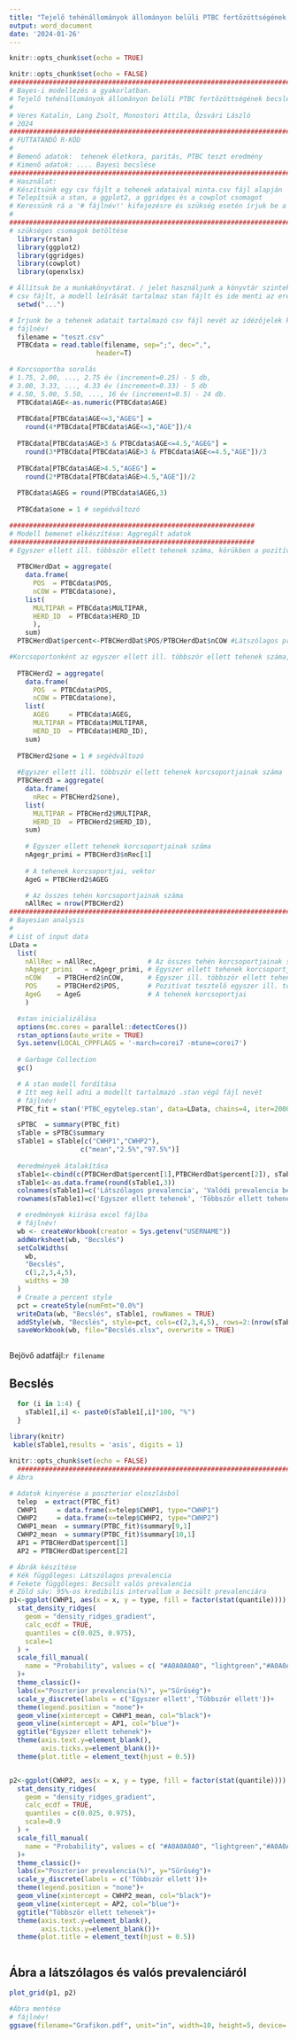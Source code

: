 ---
title: "Tejelő tehénállományok állományon belüli PTBC fertőzöttségének becslése"
output: word_document
date: '2024-01-26'
---

```{r setup, include=FALSE}
knitr::opts_chunk$set(echo = TRUE)
```

```{r, include=FALSE,  warning=FALSE}
knitr::opts_chunk$set(echo = FALSE)
##########################################################################
# Bayes-i modellezés a gyakorlatban.
# Tejelő tehénállományok állományon belüli PTBC fertőzöttségének becslése  
#
# Veres Katalin, Lang Zsolt, Monostori Attila, Ózsvári László 
# 2024                                                       
##########################################################################
# FUTTATANDÓ R-KÓD
#
# Bemenő adatok:  tehenek életkora, paritás, PTBC teszt eredmény 
# Kimenő adatok: .... Bayesi becslése
##########################################################################
# Használat: 
# Készítsünk egy csv fájlt a tehenek adataival minta.csv fájl alapján
# Telepítsük a stan, a ggplot2, a ggridges és a cowplot csomagot
# Keressünk rá a '# fájlnév!' kifejezésre és szükség esetén írjuk be a fájlok nevét a megfelelő helyekre
# 
##########################################################################
# szükséges csomagok betöltése
  library(rstan)
  library(ggplot2)
  library(ggridges)
  library(cowplot)
  library(openxlsx)

# Állítsuk be a munkakönyvtárat. / jelet használjunk a könyvtár szintek elválasztásához. A program itt keresi a tehenek adatait tartalmazó
# csv fájlt, a modell leírását tartalmaz stan fájlt és ide menti az eredményeket
  setwd("...")

# Írjunk be a tehenek adatait tartalmazó csv fájl nevét az idézőjelek közé
# fájlnév!
  filename = "teszt.csv"
  PTBCdata = read.table(filename, sep=";", dec=",", 
                      header=T)

# Korcsoportba sorolás
# 1.75, 2.00, ..., 2.75 év (increment=0.25) - 5 db, 
# 3.00, 3.33, ..., 4.33 év (increment=0.33) - 5 db
# 4.50, 5.00, 5.50, ..., 16 év (increment=0.5) - 24 db.
  PTBCdata$AGE<-as.numeric(PTBCdata$AGE)
  
  PTBCdata[PTBCdata$AGE<=3,"AGEG"] =
    round(4*PTBCdata[PTBCdata$AGE<=3,"AGE"])/4
  
  PTBCdata[PTBCdata$AGE>3 & PTBCdata$AGE<=4.5,"AGEG"] =
    round(3*PTBCdata[PTBCdata$AGE>3 & PTBCdata$AGE<=4.5,"AGE"])/3
  
  PTBCdata[PTBCdata$AGE>4.5,"AGEG"] =
    round(2*PTBCdata[PTBCdata$AGE>4.5,"AGE"])/2
  
  PTBCdata$AGEG = round(PTBCdata$AGEG,3)
  
  PTBCdata$one = 1 # segédváltozó

##############################################################
# Modell bemenet elkészítése: Aggregált adatok
##############################################################  
# Egyszer ellett ill. többször ellett tehenek száma, körükben a pozitív tesztek száma
  
  PTBCHerdDat = aggregate(
    data.frame(
      POS  = PTBCdata$POS,
      nCOW = PTBCdata$one),
    list(
      MULTIPAR = PTBCdata$MULTIPAR,
      HERD_ID  = PTBCdata$HERD_ID
      ),
    sum)
  PTBCHerdDat$percent<-PTBCHerdDat$POS/PTBCHerdDat$nCOW #Látszólagos prevalencia

#Korcsoportonként az egyszer ellett ill. többször ellett tehenek száma, körükben a pozitív tesztek száma
  
  PTBCHerd2 = aggregate(
    data.frame(
      POS  = PTBCdata$POS,
      nCOW = PTBCdata$one),
    list(
      AGEG     = PTBCdata$AGEG,
      MULTIPAR = PTBCdata$MULTIPAR,
      HERD_ID  = PTBCdata$HERD_ID),
    sum)
  
  PTBCHerd2$one = 1 # segédváltozó
  
  #Egyszer ellett ill. többször ellett tehenek korcsoportjainak száma
  PTBCHerd3 = aggregate(
    data.frame(
      nRec = PTBCHerd2$one),
    list(
      MULTIPAR = PTBCHerd2$MULTIPAR,
      HERD_ID  = PTBCHerd2$HERD_ID),
    sum)
  
    # Egyszer ellett tehenek korcsoportjainak száma
    nAgegr_primi = PTBCHerd3$nRec[1]
  
    # A tehenek korcsoportjai, vektor
    AgeG = PTBCHerd2$AGEG

    # Az összes tehén korcsoportjainak száma
    nAllRec = nrow(PTBCHerd2)
##########################################################################
# Bayesian analysis
#
# List of input data
LData =
  list(
    nAllRec = nAllRec,             # Az összes tehén korcsoportjainak száma
    nAgegr_primi   = nAgegr_primi, # Egyszer ellett tehenek korcsoportjainak száma   
    nCOW    = PTBCHerd2$nCOW,      # Egyszer ill. többször ellett tehenek száma korcsoportonként 
    POS     = PTBCHerd2$POS,       # Pozitívat tesztelő egyszer ill. többször ellett tehenek száma korcsoportonként
    AgeG    = AgeG                 # A tehenek korcsoportjai
    )   

  #stan inicializálása
  options(mc.cores = parallel::detectCores())
  rstan_options(auto_write = TRUE)
  Sys.setenv(LOCAL_CPPFLAGS = '-march=corei7 -mtune=corei7')
  
  # Garbage Collection 
  gc()

  # A stan modell fordítása
  # Itt meg kell adni a modellt tartalmazó .stan végű fájl nevét
  # fájlnév!
  PTBC_fit = stan('PTBC_egytelep.stan', data=LData, chains=4, iter=20000, control = list(adapt_delta = 0.99,stepsize=0.1), seed = 1085417771)#, control = list(adapt_delta = 0.99, stepsize=0.1))

  sPTBC  = summary(PTBC_fit)
  sTable = sPTBC$summary
  sTable1 = sTable[c("CWHP1","CWHP2"),
                  c("mean","2.5%","97.5%")]
  
  #eredmények átalakítása
  sTable1<-cbind(c(PTBCHerdDat$percent[1],PTBCHerdDat$percent[2]), sTable1)
  sTable1<-as.data.frame(round(sTable1,3))
  colnames(sTable1)=c('Látszólagos prevalencia', 'Valódi prevalencia becslése',    '95%-os KrI alsó határa','95%-os KrI felső határa' )
  rownames(sTable1)=c('Egyszer ellett tehenek', 'Többször ellett tehenek')

  # eredmények kiírása excel fájlba
  # fájlnév!
  wb <- createWorkbook(creator = Sys.getenv("USERNAME"))
  addWorksheet(wb, "Becslés")
  setColWidths(
    wb,
    "Becslés",
    c(1,2,3,4,5),
    widths = 30
  )
  # Create a percent style
  pct = createStyle(numFmt="0.0%")
  writeData(wb, "Becslés", sTable1, rowNames = TRUE)
  addStyle(wb, "Becslés", style=pct, cols=c(2,3,4,5), rows=2:(nrow(sTable1)+1), gridExpand=TRUE)
  saveWorkbook(wb, file="Becslés.xlsx", overwrite = TRUE)
  
```
Bejövő adatfájl:`r filename`

## Becslés

```{r, include=TRUE,  warning=FALSE}

   
  for (i in 1:4) {
    sTable1[,i] <- paste0(sTable1[,i]*100, "%")
  }
  
library(knitr)
 kable(sTable1,results = 'asis', digits = 1)
```

```{r, include=FALSE,  warning=FALSE}
knitr::opts_chunk$set(echo = FALSE)
  ##########################################################################
# Ábra

# Adatok kinyerése a poszterior eloszlásból
  telep  = extract(PTBC_fit)
  CWHP1     = data.frame(x=telep$CWHP1, type="CWHP1")
  CWHP2     = data.frame(x=telep$CWHP2, type="CWHP2")
  CWHP1_mean  = summary(PTBC_fit)$summary[9,1]
  CWHP2_mean  = summary(PTBC_fit)$summary[10,1]
  AP1 = PTBCHerdDat$percent[1]
  AP2 = PTBCHerdDat$percent[2]

# Ábrák készítése
# Kék függőleges: Látszólagos prevalencia
# Fekete függőleges: Becsült valós prevalencia
# Zöld sáv: 95%-os kredibilis intervallum a becsült prevalenciára
p1<-ggplot(CWHP1, aes(x = x, y = type, fill = factor(stat(quantile)))) +
  stat_density_ridges(
    geom = "density_ridges_gradient",
    calc_ecdf = TRUE,
    quantiles = c(0.025, 0.975),
    scale=1
  ) +
  scale_fill_manual(
    name = "Probability", values = c( "#A0A0A0A0", "lightgreen","#A0A0A0A0")
  )+
  theme_classic()+
  labs(x="Poszterior prevalencia(%)", y="Sűrűség")+
  scale_y_discrete(labels = c('Egyszer ellett','Többször ellett'))+
  theme(legend.position = "none")+
  geom_vline(xintercept = CWHP1_mean, col="black")+
  geom_vline(xintercept = AP1, col="blue")+
  ggtitle("Egyszer ellett tehenek")+
  theme(axis.text.y=element_blank(),
        axis.ticks.y=element_blank())+
  theme(plot.title = element_text(hjust = 0.5))


p2<-ggplot(CWHP2, aes(x = x, y = type, fill = factor(stat(quantile)))) +
  stat_density_ridges(
    geom = "density_ridges_gradient",
    calc_ecdf = TRUE,
    quantiles = c(0.025, 0.975),
    scale=0.9
  ) +
  scale_fill_manual(
    name = "Probability", values = c( "#A0A0A0A0", "lightgreen","#A0A0A0A0")
  )+
  theme_classic()+
  labs(x="Poszterior prevalencia(%)", y="Sűrűség")+
  scale_y_discrete(labels = c('Többször ellett'))+
  theme(legend.position = "none")+
  geom_vline(xintercept = CWHP2_mean, col="black")+
  geom_vline(xintercept = AP2, col="blue")+
  ggtitle("Többször ellett tehenek")+
  theme(axis.text.y=element_blank(),
        axis.ticks.y=element_blank())+
  theme(plot.title = element_text(hjust = 0.5))



```


## Ábra a látszólagos és valós prevalenciáról


```{r pressure, echo=FALSE, warning=FALSE, message=FALSE}
plot_grid(p1, p2)

#Ábra mentése
# fájlnév!
ggsave(filename="Grafikon.pdf", unit="in", width=10, height=5, device='pdf', dpi=300)

```

